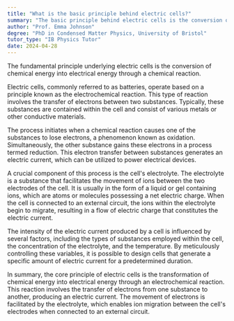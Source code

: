 ```yaml
---
title: "What is the basic principle behind electric cells?"
summary: "The basic principle behind electric cells is the conversion of chemical energy into electrical energy through a chemical reaction."
author: "Prof. Emma Johnson"
degree: "PhD in Condensed Matter Physics, University of Bristol"
tutor_type: "IB Physics Tutor"
date: 2024-04-28
---
```


The fundamental principle underlying electric cells is the conversion of chemical energy into electrical energy through a chemical reaction.

Electric cells, commonly referred to as batteries, operate based on a principle known as the electrochemical reaction. This type of reaction involves the transfer of electrons between two substances. Typically, these substances are contained within the cell and consist of various metals or other conductive materials.

The process initiates when a chemical reaction causes one of the substances to lose electrons, a phenomenon known as oxidation. Simultaneously, the other substance gains these electrons in a process termed reduction. This electron transfer between substances generates an electric current, which can be utilized to power electrical devices.

A crucial component of this process is the cell's electrolyte. The electrolyte is a substance that facilitates the movement of ions between the two electrodes of the cell. It is usually in the form of a liquid or gel containing ions, which are atoms or molecules possessing a net electric charge. When the cell is connected to an external circuit, the ions within the electrolyte begin to migrate, resulting in a flow of electric charge that constitutes the electric current.

The intensity of the electric current produced by a cell is influenced by several factors, including the types of substances employed within the cell, the concentration of the electrolyte, and the temperature. By meticulously controlling these variables, it is possible to design cells that generate a specific amount of electric current for a predetermined duration.

In summary, the core principle of electric cells is the transformation of chemical energy into electrical energy through an electrochemical reaction. This reaction involves the transfer of electrons from one substance to another, producing an electric current. The movement of electrons is facilitated by the electrolyte, which enables ion migration between the cell's electrodes when connected to an external circuit.
    